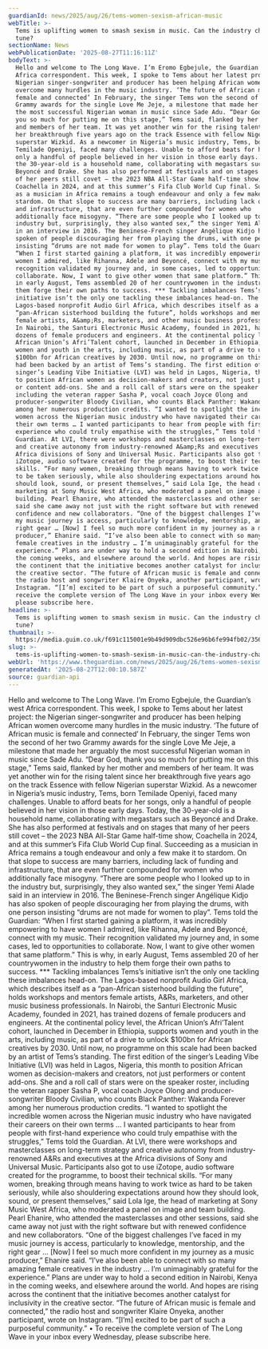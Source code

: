 ```yaml
---
guardianId: news/2025/aug/26/tems-women-sexism-african-music
webTitle: >-
  Tems is uplifting women to smash sexism in music. Can the industry change its
  tune?
sectionName: News
webPublicationDate: '2025-08-27T11:16:11Z'
bodyText: >-
  Hello and welcome to The Long Wave. I’m Eromo Egbejule, the Guardian’s west
  Africa correspondent. This week, I spoke to Tems about her latest project: the
  Nigerian singer-songwriter and producer has been helping African women
  overcome many hurdles in the music industry. ‘The future of African music is
  female and connected’ In February, the singer Tems won the second of her two
  Grammy awards for the single Love Me Jeje, a milestone that made her arguably
  the most successful Nigerian woman in music since Sade Adu. “Dear God, thank
  you so much for putting me on this stage,” Tems said, flanked by her mother
  and members of her team. It was yet another win for the rising talent since
  her breakthrough five years ago on the track Essence with fellow Nigerian
  superstar Wizkid. As a newcomer in Nigeria’s music industry, Tems, born
  Temilade Openiyi, faced many challenges. Unable to afford beats for her songs,
  only a handful of people believed in her vision in those early days. Today,
  the 30-year-old is a household name, collaborating with megastars such as
  Beyoncé and Drake. She has also performed at festivals and on stages that many
  of her peers still covet – the 2023 NBA All-Star Game half-time show,
  Coachella in 2024, and at this summer’s Fifa Club World Cup final. Succeeding
  as a musician in Africa remains a tough endeavour and only a few make it to
  stardom. On that slope to success are many barriers, including lack of funding
  and infrastructure, that are even further compounded for women who
  additionally face misogyny. “There are some people who I looked up to in the
  industry but, surprisingly, they also wanted sex,” the singer Yemi Alade said
  in an interview in 2016. The Beninese-French singer Angélique Kidjo has also
  spoken of people discouraging her from playing the drums, with one person
  insisting “drums are not made for women to play”. Tems told the Guardian:
  “When I first started gaining a platform, it was incredibly empowering to have
  women I admired, like Rihanna, Adele and Beyoncé, connect with my music. Their
  recognition validated my journey and, in some cases, led to opportunities to
  collaborate. Now, I want to give other women that same platform.” This is why,
  in early August, Tems assembled 20 of her countrywomen in the industry to help
  them forge their own paths to success. *** Tackling imbalances Tems’s
  initiative isn’t the only one tackling these imbalances head-on. The
  Lagos-based nonprofit Audio Girl Africa, which describes itself as a
  “pan-African sisterhood building the future”, holds workshops and mentors
  female artists, A&amp;Rs, marketers, and other music business professionals.
  In Nairobi, the Santuri Electronic Music Academy, founded in 2021, has trained
  dozens of female producers and engineers. At the continental policy level, the
  African Union’s Afri’Talent cohort, launched in December in Ethiopia, supports
  women and youth in the arts, including music, as part of a drive to unlock
  $100bn for African creatives by 2030. Until now, no programme on this scale
  had been backed by an artist of Tems’s standing. The first edition of the
  singer’s Leading Vibe Initiative (LVI) was held in Lagos, Nigeria, this month
  to position African women as decision-makers and creators, not just performers
  or content add-ons. She and a roll call of stars were on the speaker roster,
  including the veteran rapper Sasha P, vocal coach Joyce Olong and
  producer-songwriter Bloody Civilian, who counts Black Panther: Wakanda Forever
  among her numerous production credits. “I wanted to spotlight the incredible
  women across the Nigerian music industry who have navigated their careers on
  their own terms … I wanted participants to hear from people with first-hand
  experience who could truly empathise with the struggles,” Tems told the
  Guardian. At LVI, there were workshops and masterclasses on long-term strategy
  and creative autonomy from industry-renowned A&amp;Rs and executives at the
  Africa divisions of Sony and Universal Music. Participants also got to use
  iZotope, audio software created for the programme, to boost their technical
  skills. “For many women, breaking through means having to work twice as hard
  to be taken seriously, while also shouldering expectations around how they
  should look, sound, or present themselves,” said Lola Ige, the head of
  marketing at Sony Music West Africa, who moderated a panel on image and team
  building. Pearl Ehanire, who attended the masterclasses and other sessions,
  said she came away not just with the right software but with renewed
  confidence and new collaborators. “One of the biggest challenges I’ve faced in
  my music journey is access, particularly to knowledge, mentorship, and the
  right gear … [Now] I feel so much more confident in my journey as a music
  producer,” Ehanire said. “I’ve also been able to connect with so many amazing
  female creatives in the industry … I’m unimaginably grateful for the
  experience.” Plans are under way to hold a second edition in Nairobi, Kenya in
  the coming weeks, and elsewhere around the world. And hopes are rising across
  the continent that the initiative becomes another catalyst for inclusivity in
  the creative sector. “The future of African music is female and connected,”
  the radio host and songwriter Klaire Onyeka, another participant, wrote on
  Instagram. “[I’m] excited to be part of such a purposeful community.” • To
  receive the complete version of The Long Wave in your inbox every Wednesday,
  please subscribe here.
headline: >-
  Tems is uplifting women to smash sexism in music. Can the industry change its
  tune?
thumbnail: >-
  https://media.guim.co.uk/f691c115001e9b49d909dbc526e96b6fe994fb02/356_1262_3015_2411/500.jpg
slug: >-
  tems-is-uplifting-women-to-smash-sexism-in-music-can-the-industry-change-its-tune
webUrl: 'https://www.theguardian.com/news/2025/aug/26/tems-women-sexism-african-music'
generatedAt: '2025-08-27T12:00:10.587Z'
source: guardian-api
---
```

Hello and welcome to The Long Wave. I’m Eromo Egbejule, the Guardian’s west Africa correspondent. This week, I spoke to Tems about her latest project: the Nigerian singer-songwriter and producer has been helping African women overcome many hurdles in the music industry. ‘The future of African music is female and connected’ In February, the singer Tems won the second of her two Grammy awards for the single Love Me Jeje, a milestone that made her arguably the most successful Nigerian woman in music since Sade Adu. “Dear God, thank you so much for putting me on this stage,” Tems said, flanked by her mother and members of her team. It was yet another win for the rising talent since her breakthrough five years ago on the track Essence with fellow Nigerian superstar Wizkid. As a newcomer in Nigeria’s music industry, Tems, born Temilade Openiyi, faced many challenges. Unable to afford beats for her songs, only a handful of people believed in her vision in those early days. Today, the 30-year-old is a household name, collaborating with megastars such as Beyoncé and Drake. She has also performed at festivals and on stages that many of her peers still covet – the 2023 NBA All-Star Game half-time show, Coachella in 2024, and at this summer’s Fifa Club World Cup final. Succeeding as a musician in Africa remains a tough endeavour and only a few make it to stardom. On that slope to success are many barriers, including lack of funding and infrastructure, that are even further compounded for women who additionally face misogyny. “There are some people who I looked up to in the industry but, surprisingly, they also wanted sex,” the singer Yemi Alade said in an interview in 2016. The Beninese-French singer Angélique Kidjo has also spoken of people discouraging her from playing the drums, with one person insisting “drums are not made for women to play”. Tems told the Guardian: “When I first started gaining a platform, it was incredibly empowering to have women I admired, like Rihanna, Adele and Beyoncé, connect with my music. Their recognition validated my journey and, in some cases, led to opportunities to collaborate. Now, I want to give other women that same platform.” This is why, in early August, Tems assembled 20 of her countrywomen in the industry to help them forge their own paths to success. *** Tackling imbalances Tems’s initiative isn’t the only one tackling these imbalances head-on. The Lagos-based nonprofit Audio Girl Africa, which describes itself as a “pan-African sisterhood building the future”, holds workshops and mentors female artists, A&amp;Rs, marketers, and other music business professionals. In Nairobi, the Santuri Electronic Music Academy, founded in 2021, has trained dozens of female producers and engineers. At the continental policy level, the African Union’s Afri’Talent cohort, launched in December in Ethiopia, supports women and youth in the arts, including music, as part of a drive to unlock $100bn for African creatives by 2030. Until now, no programme on this scale had been backed by an artist of Tems’s standing. The first edition of the singer’s Leading Vibe Initiative (LVI) was held in Lagos, Nigeria, this month to position African women as decision-makers and creators, not just performers or content add-ons. She and a roll call of stars were on the speaker roster, including the veteran rapper Sasha P, vocal coach Joyce Olong and producer-songwriter Bloody Civilian, who counts Black Panther: Wakanda Forever among her numerous production credits. “I wanted to spotlight the incredible women across the Nigerian music industry who have navigated their careers on their own terms … I wanted participants to hear from people with first-hand experience who could truly empathise with the struggles,” Tems told the Guardian. At LVI, there were workshops and masterclasses on long-term strategy and creative autonomy from industry-renowned A&amp;Rs and executives at the Africa divisions of Sony and Universal Music. Participants also got to use iZotope, audio software created for the programme, to boost their technical skills. “For many women, breaking through means having to work twice as hard to be taken seriously, while also shouldering expectations around how they should look, sound, or present themselves,” said Lola Ige, the head of marketing at Sony Music West Africa, who moderated a panel on image and team building. Pearl Ehanire, who attended the masterclasses and other sessions, said she came away not just with the right software but with renewed confidence and new collaborators. “One of the biggest challenges I’ve faced in my music journey is access, particularly to knowledge, mentorship, and the right gear … [Now] I feel so much more confident in my journey as a music producer,” Ehanire said. “I’ve also been able to connect with so many amazing female creatives in the industry … I’m unimaginably grateful for the experience.” Plans are under way to hold a second edition in Nairobi, Kenya in the coming weeks, and elsewhere around the world. And hopes are rising across the continent that the initiative becomes another catalyst for inclusivity in the creative sector. “The future of African music is female and connected,” the radio host and songwriter Klaire Onyeka, another participant, wrote on Instagram. “[I’m] excited to be part of such a purposeful community.” • To receive the complete version of The Long Wave in your inbox every Wednesday, please subscribe here.
